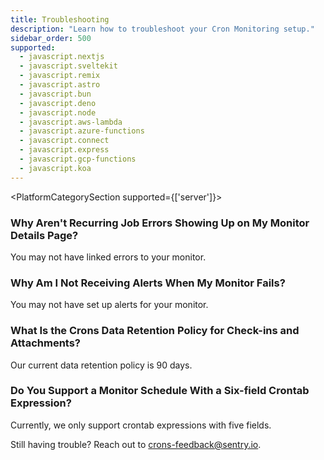 ```yaml
---
title: Troubleshooting
description: "Learn how to troubleshoot your Cron Monitoring setup."
sidebar_order: 500
supported:
  - javascript.nextjs
  - javascript.sveltekit
  - javascript.remix
  - javascript.astro
  - javascript.bun
  - javascript.deno
  - javascript.node
  - javascript.aws-lambda
  - javascript.azure-functions
  - javascript.connect
  - javascript.express
  - javascript.gcp-functions
  - javascript.koa
---
```


<PlatformCategorySection supported={['server']}>

<PlatformContent includePath="crons/troubleshooting" />

### Why Aren't Recurring Job Errors Showing Up on My Monitor Details Page?

You may not have <PlatformLink to="/crons/#connecting-errors-to-cron-monitors">linked errors to your monitor</PlatformLink>.

### Why Am I Not Receiving Alerts When My Monitor Fails?

You may not have <PlatformLink to="/crons/#alerts">set up alerts for your monitor</PlatformLink>.

</PlatformCategorySection>

### What Is the Crons Data Retention Policy for Check-ins and Attachments?

Our current data retention policy is 90 days.

### Do You Support a Monitor Schedule With a Six-field Crontab Expression?

Currently, we only support crontab expressions with five fields.

Still having trouble? Reach out to [crons-feedback@sentry.io](mailto:crons-feedback@sentry.io).
